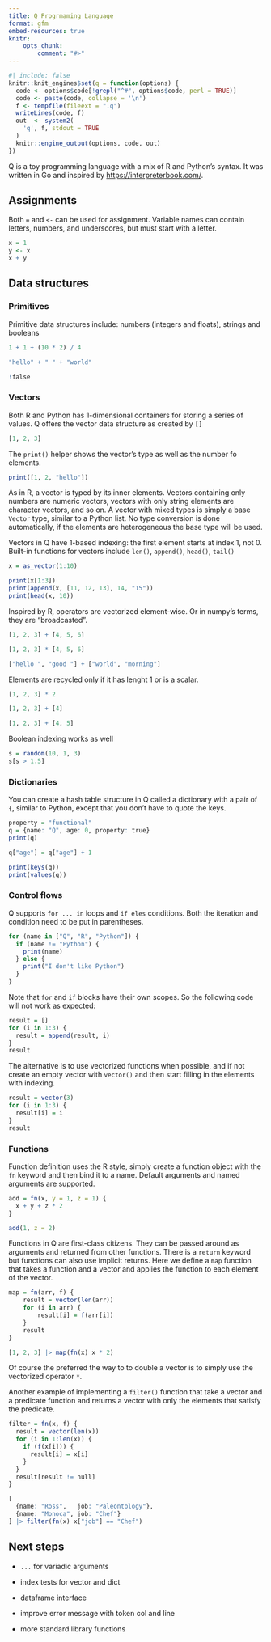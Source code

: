 ```yaml
---
title: Q Progrmaming Language
format: gfm
embed-resources: true
knitr:
    opts_chunk:
        comment: "#>"
---
```


```r
#| include: false
knitr::knit_engines$set(q = function(options) {
  code <- options$code[!grepl("^#", options$code, perl = TRUE)]
  code <- paste(code, collapse = '\n')
  f <- tempfile(fileext = ".q")
  writeLines(code, f)
  out  <- system2(
    'q', f, stdout = TRUE
  )
  knitr::engine_output(options, code, out)
})
```

Q is a toy programming language with a mix of R and Python's syntax. It was written in Go and inspired by <https://interpreterbook.com/>.

## Assignments

Both `=` and `<-` can be used for assignment. Variable names can contain letters, numbers, and underscores, but must start with a letter.

```q
x = 1
y <- x
x + y
```

## Data structures

### Primitives

Primitive data structures include: numbers (integers and floats), strings and booleans

```q
1 + 1 + (10 * 2) / 4
```


```q
"hello" + " " + "world"
```

```q
!false
```

### Vectors

Both R and Python has 1-dimensional containers for storing a series of values. Q offers the vector data structure as created by `[]`

```q
[1, 2, 3]
```

The `print()` helper shows the vector's type as well as the number fo elements.

```q
print([1, 2, "hello"])
```

As in R, a vector is typed by its inner elements. Vectors containing only numbers are numeric vectors, vectors with only string elements are character vectors, and so on. A vector with mixed types is simply a base `Vector` type, similar to a Python list. No type conversion is done automatically, if the elements are heterogeneous the base type will be used.

Vectors in Q have 1-based indexing: the first element starts at index 1, not 0. Built-in functions for vectors include `len()`, `append()`, `head()`, `tail()`

```q
x = as_vector(1:10)

print(x[1:3])
print(append(x, [11, 12, 13], 14, "15"))
print(head(x, 10))
```

Inspired by R, operators are vectorized element-wise. Or in numpy's terms, they are "broadcasted".

```q
[1, 2, 3] + [4, 5, 6]
```

```q
[1, 2, 3] * [4, 5, 6]
```

```q
["hello ", "good "] + ["world", "morning"]
```

Elements are recycled only if it has lenght 1 or is a scalar.

```q
[1, 2, 3] * 2
```

```q
[1, 2, 3] + [4]
```

```q
[1, 2, 3] + [4, 5]
```

Boolean indexing works as well

```q
s = random(10, 1, 3)
s[s > 1.5]
```

### Dictionaries

You can create a hash table structure in Q called a dictionary with a pair of `{`, similar to Python, except that you don't have to quote the keys.

```q
property = "functional"
q = {name: "Q", age: 0, property: true}
print(q)

q["age"] = q["age"] + 1

print(keys(q))
print(values(q))
```

### Control flows

Q supports `for ... in` loops and `if eles` conditions. Both the iteration and condition need to be put in parentheses.

```q
for (name in ["Q", "R", "Python"]) {
  if (name != "Python") {
    print(name)
  } else {
    print("I don't like Python")
  }
}
```


Note that `for` and `if` blocks have their own scopes. So the following code will not work as expected:


```q
result = []
for (i in 1:3) {
  result = append(result, i)
}
result
```

The alternative is to use vectorized functions when possible, and if not create an empty vector with `vector()` and then start filling in the elements with indexing.

```q
result = vector(3)
for (i in 1:3) {
  result[i] = i
}
result
```


### Functions

Function definition uses the R style, simply create a function object with the `fn` keyword and then bind it to a name. Default arguments and named arguments are supported.

```q
add = fn(x, y = 1, z = 1) {
  x + y + z * 2
}

add(1, z = 2)
```

Functions in Q are first-class citizens. They can be passed around as arguments and returned from other functions. There is a `return` keyword but functions can also use implicit returns. Here we define a `map` function that takes a function and a vector and applies the function to each element of the vector.

```q
map = fn(arr, f) {
    result = vector(len(arr))
    for (i in arr) {
        result[i] = f(arr[i])
    }
    result
}

[1, 2, 3] |> map(fn(x) x * 2)
```

Of course the preferred the way to to double a vector is to simply use the vectorized operator `*`.

Another example of implementing a `filter()` function that take a vector and a predicate function and returns a vector with only the elements that satisfy the predicate.

```q
filter = fn(x, f) {
  result = vector(len(x))
  for (i in 1:len(x)) {
    if (f(x[i])) {
      result[i] = x[i]
    }
  }
  result[result != null]
}

[
  {name: "Ross",   job: "Paleontology"},
  {name: "Monoca", job: "Chef"}
] |> filter(fn(x) x["job"] == "Chef")
```

## Next steps

* `...` for variadic arguments

* index tests for vector and dict

* dataframe interface

* improve error message with token col and line

* more standard library functions
